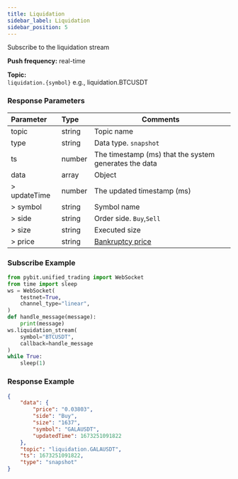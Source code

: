 ```yaml
---
title: Liquidation
sidebar_label: Liquidation
sidebar_position: 5
---
```


Subscribe to the liquidation stream

**Push frequency:** real-time

**Topic:**<br/>
`liquidation.{symbol}` e.g., liquidation.BTCUSDT

### Response Parameters
| Parameter | Type | Comments|
|:----- |:-----|----- |
|topic |string |Topic name |
|type |string |Data type. `snapshot` |
|ts |number |The timestamp (ms) that the system generates the data |
|data |array |Object |
|> updateTime |number |The updated timestamp (ms) |
|> symbol |string |Symbol name |
|> side |string |Order side. `Buy`,`Sell` |
|> size |string |Executed size  |
|> price |string |<a href="https://www.bybit.com/en-US/help-center/s/article/Bankruptcy-Price-USDT-Contract">Bankruptcy price</a> |

### Subscribe Example

```python
from pybit.unified_trading import WebSocket
from time import sleep
ws = WebSocket(
    testnet=True,
    channel_type="linear",
)
def handle_message(message):
    print(message)
ws.liquidation_stream(
    symbol="BTCUSDT",
    callback=handle_message
)
while True:
    sleep(1)
```

### Response Example

```json
{
    "data": {
        "price": "0.03803",
        "side": "Buy",
        "size": "1637",
        "symbol": "GALAUSDT",
        "updatedTime": 1673251091822
    },
    "topic": "liquidation.GALAUSDT",
    "ts": 1673251091822,
    "type": "snapshot"
}
```
